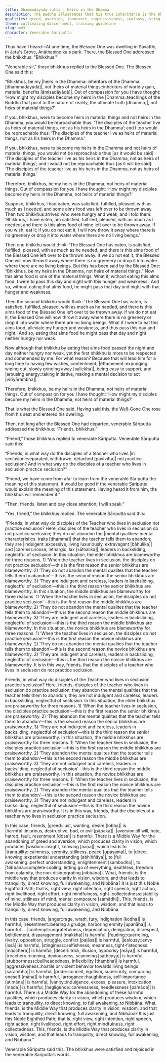 ```yaml
---
title: Dhammadāyāda sutta - Heirs in the Dhamma
description: The Buddha illustrates that his true inheritance is the Dhamma, not material possessions. Venerable Sāriputta clarifies the practice of seclusion by listing numerous harmful qualities to abandon and the Middle Way that leads to abandoning of them, to clear vision, wisdom, tranquility, to full awakening.
qualities: greed, aversion, ignorance, aggressiveness, jealousy, stinginess, anger, resentment, contempt, feuding, treachery, conceit, vanity, stubbornness, negligence, seclusion, arousing energy, collectedness, contentment, wisdom, vision, tranquility, direct knowing
theme: cultivating discernment, training guideline
slug: mn3
character: Venerable Sāriputta
---
```


Thus have I heard—At one time, the Blessed One was dwelling in Sāvatthi, in Jeta's Grove, Anāthapiṇḍika's park. There, the Blessed One addressed the bhikkhus: "Bhikkhus."

"Venerable sir," those bhikkhus replied to the Blessed One. The Blessed One said this:

“Bhikkhus, be my |heirs in the Dhamma::inheritors of the Dhamma [dhammadāyādā]|, not |heirs of material things::inheritors of worldly gain, material benefits [āmisadāyādā]|. Out of compassion for you I have thought: ‘How might my disciples become my heirs in the |Dhamma::teachings of the Buddha that point to the nature of reality, the ultimate truth [dhamma]|, not heirs of material things?’

If you, bhikkhus, were to become heirs in material things and not heirs in the Dhamma, you would be reproachable thus: ‘The disciples of the teacher live as heirs of material things, not as his heirs in the Dhamma’; and I too would be reproachable thus: ‘The disciples of the teacher live as heirs of material things, not as his heirs in the Dhamma.’

If you, bhikkhus, were to become my heirs in the Dhamma and not heirs of material things, you would not be reproachable thus [as it would be said]: ‘The disciples of the teacher live as his heirs in the Dhamma, not as heirs of material things’; and I would not be reproachable thus [as it will be said]: ‘The disciples of the teacher live as his heirs in the Dhamma, not as heirs of material things.’

Therefore, bhikkhus, be my heirs in the Dhamma, not heirs of material things. Out of compassion for you I have thought: ‘How might my disciples become my heirs in the Dhamma, not heirs of material things?’

Suppose, bhikkhus, I had eaten, was satisfied, fulfilled, pleased, with as much as I needed, and some alms food was left over to be thrown away. Then two bhikkhus arrived who were hungry and weak, and I told them: ‘Bhikkhus, I have eaten, am satisfied, fulfilled, pleased, with as much as I needed, and there is this alms food of mine left over to be thrown away. If you wish, eat it; if you do not eat it, I will now throw it away where there is no greenery or drop it into water where there are no living beings.’

Then one bhikkhu would think: ‘The Blessed One has eaten, is satisfied, fulfilled, pleased, with as much as he needed, and there is this alms food of the Blessed One left over to be thrown away. If we do not eat it, the Blessed One will now throw it away where there is no greenery or drop it into water where there are no living beings. But this has been said by the Blessed One: “Bhikkhus, be my heirs in the Dhamma, not heirs of material things.” Now this alms food is one of the material things. What if, without eating this alms food, I were to pass this day and night with this hunger and weakness.’ And so, without eating that alms food, he might pass that day and night with that hunger and weakness.

Then the second bhikkhu would think: ‘The Blessed One has eaten, is satisfied, fulfilled, pleased, with as much as he needed, and there is this alms food of the Blessed One left over to be thrown away. If we do not eat it, the Blessed One will now throw it away where there is no greenery or drop it into water where there are no living beings. What if I were to eat this alms food, alleviate my hunger and weakness, and thus pass this day and night.’ And so, eating that alms food he might pass that day and night neither hungry nor weak.

Now although that bhikkhu by eating that alms food passed the night and day neither hungry nor weak, yet the first bhikkhu is more to be respected and commended by me. For what reason? Because that will lead him for a long time to having few wishes, contentment, |effacement::expunging, wiping out, slowly grinding away [sallekha]|, being easy to support, and |arousing energy::taking initiative, making a mental decision to act [vīriyārambha]|.

Therefore, bhikkhus, be my heirs in the Dhamma, not heirs of material things. Out of compassion for you I have thought: ‘How might my disciples become my heirs in the Dhamma, not heirs of material things?’

That is what the Blessed One said. Having said this, the Well-Gone One rose from his seat and entered his dwelling.

Then, not long after the Blessed One had departed, venerable Sāriputta addressed the bhikkhus: “Friends, bhikkhus!”

“Friend,” those bhikkhus replied to venerable Sāriputta. Venerable Sāriputta said this:

“Friends, in what way do the disciples of a teacher who lives |in seclusion::separated, withdrawn, detached [pavivitta]| not practice seclusion? And in what way do the disciples of a teacher who lives in seclusion practice seclusion?”

“Friend, we have come from afar to learn from the venerable Sāriputta the meaning of this statement. It would be good if the venerable Sāriputta would explain the meaning of this statement. Having heard it from him, the bhikkhus will remember it.”

“Then, friends, listen and pay close attention; I will speak.”

“Yes, friend,” the bhikkhus replied. The venerable Sāriputta said this:

“Friends, in what way do disciples of the Teacher who lives in seclusion not practice seclusion? Here, disciples of the teacher who lives in seclusion do not practice seclusion; they do not abandon the |mental qualities::mental characteristics, traits [dhamma]| that the teacher tells them to abandon; they are |indulgent::excessive, living luxuriously, extravagant [bāhulika]| and |careless::loose, lethargic, lax [sāthalika]|, leaders in backsliding, neglectful of seclusion. In this situation, the elder bhikkhus are blameworthy for three reasons. 1) ‘When the teacher lives in seclusion, the disciples do not practice seclusion’—this is the first reason the senior bhikkhus are blameworthy. 2) ‘They do not abandon the mental qualites that the teacher tells them to abandon’—this is the second reason the senior bhikkhus are blameworthy. 3) ‘They are indulgent and careless, leaders in backsliding, neglectful of seclusion’—this is the third reason the senior bhikkhus are blameworthy. In this situation, the middle bhikkhus are blameworthy for three reasons. 1) ‘When the teacher lives in seclusion, the disciples do not practice seclusion’—this is the first reason the middle bhikkhus are blameworthy. 2) ‘They do not abandon the mental qualites that the teacher tells them to abandon’—this is the second reason the middle bhikkhus are blameworthy. 3) ‘They are indulgent and careless, leaders in backsliding, neglectful of seclusion’—this is the third reason the middle bhikkhus are blameworthy. In this situation, the novice bhikkhus are blameworthy for three reasons. 1) ‘When the teacher lives in seclusion, the disciples do not practice seclusion’—this is the first reason the novice bhikkhus are blameworthy. 2) ‘They do not abandon the mental qualites that the teacher tells them to abandon’—this is the second reason the novice bhikkhus are blameworthy. 3) ‘They are indulgent and careless, leaders in backsliding, neglectful of seclusion’—this is the third reason the novice bhikkhus are blameworthy. It is in this way, friends, that the disciples of a teacher who lives in seclusion do not practice seclusion.

Friends, in what way do disciples of the Teacher who lives in seclusion practice seclusion? Here, friends, disciples of the teacher who lives in seclusion do practice seclusion; they abandon the mental qualities that the teacher tells them to abandon; they are not indulgent and careless, leaders in backsliding, neglectful of seclusion. In this situation, the elder bhikkhus are praiseworthy for three reasons. 1) ‘When the teacher lives in seclusion, the disciples practice seclusion’—this is the first reason the senior bhikkhus are praiseworthy. 2) ‘They abandon the mental qualites that the teacher tells them to abandon’—this is the second reason the senior bhikkhus are praiseworthy. 3) ‘They are not indulgent and careless, leaders in backsliding, neglectful of seclusion’—this is the third reason the senior bhikkhus are praiseworthy. In this situation, the middle bhikkhus are praiseworthy for three reasons. 1) ‘When the teacher lives in seclusion, the disciples practice seclusion’—this is the first reason the middle bhikkhus are praiseworthy. 2) ‘They abandon the mental qualites that the teacher tells them to abandon’—this is the second reason the middle bhikkhus are praiseworthy. 3) ‘They are not indulgent and careless, leaders in backsliding, neglectful of seclusion’—this is the third reason the middle bhikkhus are praiseworthy. In this situation, the novice bhikkhus are praiseworthy for three reasons. 1) ‘When the teacher lives in seclusion, the disciples practice seclusion’—this is the first reason the novice bhikkhus are praiseworthy. 2) ‘They abandon the mental qualites that the teacher tells them to abandon’—this is the second reason the novice bhikkhus are praiseworthy. 3) ‘They are not indulgent and careless, leaders in backsliding, neglectful of seclusion’—this is the third reason the novice bhikkhus are praiseworthy. It is in this way, friends, that the disciples of a teacher who lives in seclusion practice seclusion.

In this case, friends, |greed::lust, wanting, desire [lobha]| is |harmful::injurious, destructive, bad, or evil [pāpaka]|, |aversion::ill will, hate, hatred, fault, resentment [dosa]| is harmful. There is a Middle Way for the abandoning of greed and aversion, which produces clarity in vision, which produces |wisdom::insight, knowing [ñāṇa]|, which leads to |tranquility::calmness, serenity, stillness, peace [upasama]|, to |direct knowing::experiential understanding [abhiññāya]|, to |full awakening::perfect understanding, enlightenment [sambodha]|, to |Nibbāna::complete cooling, letting go of everything, deathless, freedom from calamity, the non-disintegrating [nibbāna]|. What, friends, is the middle way that produces clarity in vision, wisdom, and that leads to tranquility, direct knowing, full awakening, and Nibbāna? It is just this Noble Eightfold Path; that is, right view, right intention, right speech, right action, right livelihood, right effort, right mindfulness, right |collectedness::stability of mind, stillness of mind, mental composure [samādhi]|. This, friends, is the Middle Way that produces clarity in vision, wisdom, and that leads to tranquility, direct knowing, full awakening, and Nibbāna.

In this case, friends, |anger::rage, wrath, fury, indignation [kodha]| is harmful, |resentment::bearing a grudge, harboring enmity [upanāha]| is harmful ... |contempt::ungratefulness, depreciation, denigration, disrespect, belittlement, disparagement [makkha]| is harmful, |feuding::quarreling, rivalry, opposition, struggle, conflict [paḷāsa]| is harmful, |jealousy::envy [issā]| is harmful, |stinginess::selfishness, meanness, tight-fistedness [macchera]| is harmful, |deceit::trick, illusion, hypocrisy [māya]| is harmful, |treachery::conning, deviousness, scamming [sāṭheyya]| is harmful, |stubbornness::bullheadedness, inflexibility [thambha]| is harmful, |aggressiveness::hostile or violent behavior towards living beings [sārambha]| is harmful, |pride::conceit, egotism, superiority, comparing oneself [māna]| is harmful, |arrogance::haughtiness, self-importance [atimāna]| is harmful, |vanity::indulgence, excess, pleasure, intoxication [mada]| is harmful, |negligence::carelessness, heedlessness [pamāda]| is harmful. There is a Middle Way for the abandoning of these harmful qualities, which produces clarity in vision, which produces wisdom, which leads to tranquility, to direct knowing, to full awakening, to Nibbāna. What, friends, is the Middle Way that produces clarity in vision, wisdom, and that leads to tranquility, direct knowing, full awakening, and Nibbāna? It is just this Noble Eightfold Path; that is, right view, right intention, right speech, right action, right livelihood, right effort, right mindfulness, right collectedness. This, friends, is the Middle Way that produces clarity in vision, wisdom, and that leads to tranquility, direct knowing, full awakening, and Nibbāna.”

Venerable Sāriputta said this. The bhikkhus were satisfied and rejoiced in the venerable Sāriputta’s words.